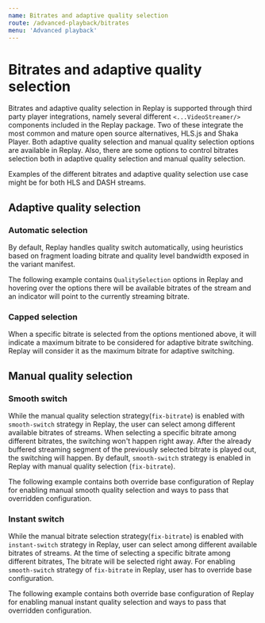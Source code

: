 ```yaml
---
name: Bitrates and adaptive quality selection
route: /advanced-playback/bitrates
menu: 'Advanced playback'
---
```



# Bitrates and adaptive quality selection

Bitrates and adaptive quality selection in Replay is supported through third party player integrations, namely several different `<...VideoStreamer/>` components included in the Replay package. Two of these integrate the most common and mature open source alternatives,
HLS.js and Shaka Player. Both adaptive quality selection and manual quality selection options are available in Replay. Also, there are some options to control bitrates selection both in adaptive quality selection and manual quality selection.

Examples of the different bitrates and adaptive quality selection use case might be for both HLS and DASH streams.

## Adaptive quality selection

### Automatic selection

By default, Replay handles quality switch automatically, using heuristics based on fragment loading bitrate and quality level bandwidth exposed in the variant manifest.

The following example contains `QualitySelection` options in Replay and hovering over the options there will be available bitrates of the stream and an indicator will point
to the currently streaming bitrate. 

<Playground>
  <Replay
    source={{
             streamUrl: 'public/example-media/adaptive.m3u8',
             contentType: 'application/x-mpegurl'
           }}
    initialPlaybackProps={{ isPaused: true }}>
    <CompoundVideoStreamer/>
  </Replay>
</Playground>

### Capped selection

When a specific bitrate is selected from the options mentioned above, it will indicate a maximum bitrate to be considered for adaptive bitrate switching. Replay will consider it as
the maximum bitrate for adaptive switching.

## Manual quality selection

### Smooth switch

While the manual quality selection strategy(`fix-bitrate`) is enabled with `smooth-switch` strategy in Replay, the user can select among different available bitrates of streams.
When selecting a specific bitrate among different bitrates, the switching won't happen right away. After the already buffered streaming segment of the previously selected bitrate
is played out, the switching will happen. By default, `smooth-switch` strategy is enabled in Replay with manual quality selection (`fix-bitrate`).

The following example contains both override base configuration of Replay for enabling manual smooth quality selection and ways to pass that overridden configuration.

<Playground>
  <Replay
    source={{
             streamUrl: 'public/example-media/adaptive.m3u8',
             contentType: 'application/x-mpegurl'
           }}
    options={{
      controls: {
        qualitySelectionStrategy: 'fix-bitrate'
      },
    }}
    initialPlaybackProps={{ isPaused: true }}>
    <CompoundVideoStreamer/>
  </Replay>
</Playground>

### Instant switch

While the manual bitrate selection strategy(`fix-bitrate`) is enabled with `instant-switch` strategy in Replay, user can select among different available bitrates of streams.
At the time of selecting a specific bitrate among different bitrates, The bitrate will be selected right away. For enabling `smooth-switch` strategy of `fix-bitrate` in Replay,
user has to override base configuration.

The following example contains both override base configuration of Replay for enabling manual instant quality selection and ways to pass that overridden configuration.

<Playground>
  <Replay
    source={{
             streamUrl: 'public/example-media/adaptive.m3u8',
             contentType: 'application/x-mpegurl'
           }}
    options={{
      videoStreamer: {
        manualBitrateSwitchStrategy: 'instant-switch'
      },
      controls: {
        qualitySelectionStrategy: 'fix-bitrate'
      },
    }}
    initialPlaybackProps={{ isPaused: true }}>
    <CompoundVideoStreamer/>
  </Replay>
</Playground>
